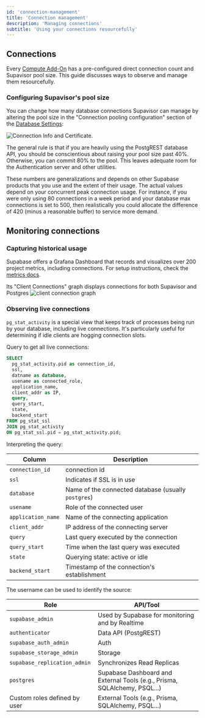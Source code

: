 ```yaml
---
id: 'connection-management'
title: 'Connection management'
description: 'Managing connections'
subtitle: 'Using your connections resourcefully'
---
```


## Connections

Every [Compute Add-On](/docs/guides/platform/compute-add-ons) has a pre-configured direct connection count and Supavisor pool size. This guide discusses ways to observe and manage them resourcefully.

### Configuring Supavisor's pool size

You can change how many database connections Supavisor can manage by altering the pool size in the "Connection pooling configuration" section of the [Database Settings](/dashboard/project/_/settings/database):

![Connection Info and Certificate.](/docs/img/database/pool-size.png)

The general rule is that if you are heavily using the PostgREST database API, you should be conscientious about raising your pool size past 40%. Otherwise, you can commit 80% to the pool. This leaves adequate room for the Authentication server and other utilities.

These numbers are generalizations and depends on other Supabase products that you use and the extent of their usage. The actual values depend on your concurrent peak connection usage. For instance, if you were only using 80 connections in a week period and your database max connections is set to 500, then realistically you could allocate the difference of 420 (minus a reasonable buffer) to service more demand.

## Monitoring connections

### Capturing historical usage

Supabase offers a Grafana Dashboard that records and visualizes over 200 project metrics, including connections. For setup instructions, check the [metrics docs](/docs/guides/platform/metrics).

Its "Client Connections" graph displays connections for both Supavisor and Postgres
![client connection graph](/docs/img/database/grafana-connections.png)

### Observing live connections

`pg_stat_activity` is a special view that keeps track of processes being run by your database, including live connections. It's particularly useful for determining if idle clients are hogging connection slots.

Query to get all live connections:

```sql
SELECT
  pg_stat_activity.pid as connection_id,
  ssl,
  datname as database,
  usename as connected_role,
  application_name,
  client_addr as IP,
  query,
  query_start,
  state,
  backend_start
FROM pg_stat_ssl
JOIN pg_stat_activity
ON pg_stat_ssl.pid = pg_stat_activity.pid;
```

Interpreting the query:

| Column             | Description                                         |
| ------------------ | --------------------------------------------------- |
| `connection_id`    | connection id                                       |
| `ssl`              | Indicates if SSL is in use                          |
| `database`         | Name of the connected database (usually `postgres`) |
| `usename`          | Role of the connected user                          |
| `application_name` | Name of the connecting application                  |
| `client_addr`      | IP address of the connecting server                 |
| `query`            | Last query executed by the connection               |
| `query_start`      | Time when the last query was executed               |
| `state`            | Querying state: active or idle                      |
| `backend_start`    | Timestamp of the connection's establishment         |

The username can be used to identify the source:

| Role                         | API/Tool                                                                  |
| ---------------------------- | ------------------------------------------------------------------------- |
| `supabase_admin`             | Used by Supabase for monitoring and by Realtime                           |
| `authenticator`              | Data API (PostgREST)                                                      |
| `supabase_auth_admin`        | Auth                                                                      |
| `supabase_storage_admin`     | Storage                                                                   |
| `supabase_replication_admin` | Synchronizes Read Replicas                                                |
| `postgres`                   | Supabase Dashboard and External Tools (e.g., Prisma, SQLAlchemy, PSQL...) |
| Custom roles defined by user | External Tools (e.g., Prisma, SQLAlchemy, PSQL...)                        |
